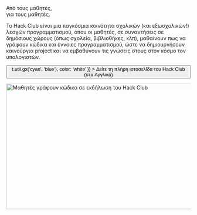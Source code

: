 
<Container variant="copy">

<Heading as="h1">
  Από τους μαθητές, <br />
  για τους μαθητές.
</Heading>
  
Το Hack Club είναι μια παγκόσμια κοινότητα σχολικών (και εξωσχολικών!) λεσχών προγραμματισμού, όπου οι μαθητές, σε συναντήσεις σε δημόσιους χώρους (όπως σχολεία, βιβλιοθήκες, κλπ), μαθαίνουν πως να γράφουν κώδικα και έννοιες προγραμματισμού, ώστε να δημιουργήσουν καινούργια project και να εμβαθύνουν τις γνώσεις στους στον κόσμο τον υπολογιστών.

<p>
  <Button
    as="a"
    href="https://hackclub.com/?ref=es"
    variant="ctaLg"
    sx={{
      backgroundImage: t => t.util.gx('cyan', 'blue'),
      color: 'white'
    }}
  >
    Δείτε τη πλήρη ιστοσελίδα του Hack Club (στα Αγγλικά)
  </Button>
</p>

<img
  alt="Μαθητές γράφουν κώδικα σε εκδήλωση του Hack Club"
  src="https://cloud-lapsqbi7m-hack-club-bot.vercel.app/0assemble.jpg"
  width="512"
  height="341"
/>

</Container>
